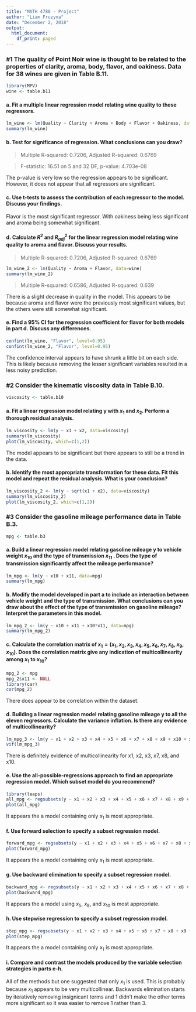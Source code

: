 ```yaml
---
title: "MATH 4780 - Project"
author: "Liam Fruzyna"
date: "December 2, 2018"
output:
  html_document:
    df_print: paged
---
```


### \#1 The quality of Point Noir wine is thought to be related to the properties of clarity, aroma, body, flavor, and oakiness. Data for 38 wines are given in Table B.11.
```r
library(MPV)
wine <- table.b11
```

#### a. Fit a multiple linear regression model relating wine quality to these regressors.
```r
lm_wine <- lm(Quality ~ Clarity + Aroma + Body + Flavor + Oakiness, data=wine)
summary(lm_wine)
```

#### b. Test for significance of regression. What conclusions can you draw?
> Multiple R-squared:  0.7206,	Adjusted R-squared:  0.6769

> F-statistic: 16.51 on 5 and 32 DF,  p-value: 4.703e-08

The p-value is very low so the regression appears to be significant. However, it does not appear that all regressors are significant.

#### c. Use t-tests to assess the contribution of each regressor to the model. Discuss your findings.
Flavor is the most significant regressor. With oakiness being less significant and aroma being somewhat significant.

#### d. Calculate $R^2$ and $R_{adj}^2$ for the linear regression model relating wine quality to aroma and flavor. Discuss your results.
> Multiple R-squared:  0.7206,	Adjusted R-squared:  0.6769

```r
lm_wine_2 <- lm(Quality ~ Aroma + Flavor, data=wine)
summary(lm_wine_2)
```
> Multiple R-squared:  0.6586,	Adjusted R-squared:  0.639

There is a slight decrease in quality in the model. This appears to be because aroma and flavor were the previously most significant values, but the others were still somewhat significant.

#### e. Find a 95% CI for the regression coefficient for flavor for both models in part d. Discuss any differences.
```r
confint(lm_wine, "Flavor", level=0.95)
confint(lm_wine_2, "Flavor", level=0.95)
```
The confidence interval appears to have shrunk a little bit on each side. This is likely because removing the lesser significant variables resulted in a less noisy prediction.


### \#2 Consider the kinematic viscosity data in Table B.10.
```r
viscosity <- table.b10
```

#### a. Fit a linear regression model relating y with $x_1$ and $x_2$. Perform a thorough residual analysis.
```r
lm_viscosity <- lm(y ~ x1 + x2, data=viscosity)
summary(lm_viscosity)
plot(lm_viscosity, which=c(1,2))
```

The model appears to be significant but there appears to still be a trend in the data.
  
#### b. Identify the most appropriate transformation for these data. Fit this model and repeat the residual analysis. What is your conclusion?
```r
lm_viscosity_2 <- lm(y ~ sqrt(x1 + x2), data=viscosity)
summary(lm_viscosity_2)
plot(lm_viscosity_2, which=c(1,2))
```


### \#3 Consider the gasoline mileage performance data in Table B.3.
```r
mpg <- table.b3
```

#### a. Build a linear regression model relating gasoline mileage y to vehicle weight $x_{10}$ and the type of transmission $x_{11}$ . Does the type of transmission significantly affect the mileage performance?
```r
lm_mpg <- lm(y ~ x10 + x11, data=mpg)
summary(lm_mpg)
```

#### b. Modify the model developed in part a to include an interaction between vehicle weight and the type of transmission. What conclusions can you draw about the effect of the type of transmission on gasoline mileage? Interpret the parameters in this model.
```r
lm_mpg_2 <- lm(y ~ x10 + x11 + x10*x11, data=mpg)
summary(lm_mpg_2)
```

#### c. Calculate the correlation matrix of $x_1 = (x_1 , x_2 , x_3 , x_4 , x_5 , x_6 , x_7 , x_8 , x_9 , x_{10})$. Does the correlation matrix give any indication of multicollinearity among $x_1$ to $x_10$?
```r
mpg_2 <- mpg
mpg_2$x11 <- NULL
library(car)
cor(mpg_2)
```
There does appear to be correlation within the dataset.

#### d. Building a linear regression model relating gasoline mileage y to all the eleven regressors. Calculate the variance inflation. Is there any evidence of multicollinearity?
```r
lm_mpg_3 <- lm(y ~ x1 + x2 + x3 + x4 + x5 + x6 + x7 + x8 + x9 + x10 + x11, data=mpg)
vif(lm_mpg_3)
```
There is definitely evidence of multicollinearity for x1, x2, x3, x7, x8, and x10.

#### e. Use the all-possible-regressions approach to find an appropriate regression model. Which subset model do you recommend?
```r
library(leaps)
all_mpg <- regsubsets(y ~ x1 + x2 + x3 + x4 + x5 + x6 + x7 + x8 + x9 + x10 + x11, data=mpg, method='exhaustive')
plot(all_mpg)
```

It appears the a model containing only $x_1$ is most appropriate.

#### f. Use forward selection to specify a subset regression model.
```r
forward_mpg <- regsubsets(y ~ x1 + x2 + x3 + x4 + x5 + x6 + x7 + x8 + x9 + x10 + x11, data=mpg, method='forward')
plot(forward_mpg)
```

It appears the a model containing only $x_1$ is most appropriate.

#### g. Use backward elimination to specify a subset regression model.
```r
backward_mpg <- regsubsets(y ~ x1 + x2 + x3 + x4 + x5 + x6 + x7 + x8 + x9 + x10 + x11, data=mpg, method='backward')
plot(backward_mpg)
```

It appears the a model using $x_5$, $x_8$, and $x_10$ is most appropriate.

#### h. Use stepwise regression to specify a subset regression model.
```r
step_mpg <- regsubsets(y ~ x1 + x2 + x3 + x4 + x5 + x6 + x7 + x8 + x9 + x10 + x11, data=mpg, method='seqrep')
plot(step_mpg)
```

It appears the a model containing only $x_1$ is most appropriate.

#### i. Compare and contrast the models produced by the variable selection strategies in parts e-h.
All of the methods but one suggested that only $x_1$ is used. This is probably because $x_1$ appears to be very multicollinear. Backwards elimination starts by iteratively removing insignicant terms and 1 didn't make the other terms more significant so it was easier to remove 1 rather than 3.